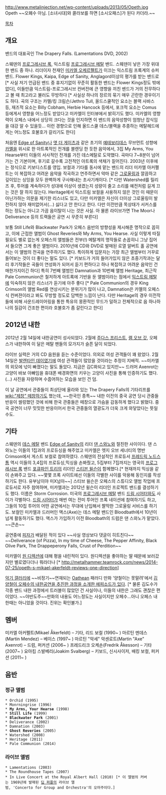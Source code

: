 http://www.metalinjection.net/wp-content/uploads/2013/05/Opeth.jpg
Opeth ~~오폐수 아님. [소녀시대]와 콜라보를 하면 [소시오패스]가 된다 카더라.~~

[[목차]]
== 개요 ==
{{{#!html
<embed src="//www.youtube.com/v/n8cBRsLLxWs?hl=ko_KR&amp;version=3" type="application/x-shockwave-flash" width="420" height="315" allowscriptaccess="always" allowfullscreen="true"></embed>
}}}
밴드의 대표곡인 The Drapery Falls. (Lamentations DVD, 2002) 

스웨덴의 [[프로그레시브 록]], 익스트림 [[프로그레시브 메탈]] 밴드. 스웨덴이 낳은 가장 위대한 밴드 중 하나. 리더이자 천재인 [[미카엘 오케르펠트]]가 이끄는 익스트림 프록계의 슈퍼밴드. Flower Kings, Kaipa, Edge of Sanity, Anglagord이상의 평가를 받는 밴드로[* 사실 저기 언급된 밴드 중 휴지기없이 꾸준히 활동한 밴드는 Flower Kings정도 밖에 없다], 이들만큼 익스트림-프로그레시브 컨버전에 큰 영향을 끼친 밴드가 거의 전무하다고 볼 때 최고라고 불러도 무방하다 [* 사실상 하나의 장르의 묶기 매우 곤란한 경우이기도 하다. 곡의 구조는 카멜/킹 크림슨/Jethro Tull, 올드스쿨적인 요소는 블랙 사바스 등, 재즈적 요소는 Billy Cobham, Herbie Hancock 등에서, 포크적 요소는 Comus 등에게서 영향을 어느정도 받았다고 미카엘이 인터뷰에서 밝히기도 했다. 미카엘의 영향력이 오페스 내에서 상당히 크다는 것을 인지하면 이 밴드의 음악성향이 엄청난 잡식임을 대강 알 수 있을듯... 이런 경향으로 인해 올드스쿨 데스/블랙을 추종하는 메탈헤드에게는 어느정도 호불호가 갈리기도 한다]

처음엔 [[Edge of Sanity]]나 [[앳 더 게이츠]]과 같은 초기의 [[예테보리]]데스 무브먼트 성향에 [[카멜]]을 위시로 한 아트록적인 전개를 블렌딩 한 듯한 음악에서, 3집 My Arms, You Hearse부터 이들의 서사적인 전개를 가진 데스메탈로 도약했다. 곡마다 7~8분이 넘어가는 건 기본이며, 후기로 갈수록 고전적인 아트록의 색채가 짙어진다. 2003년 이후에는 정식으로 키보디스트를 영입. 보컬과 기타를 동시에 맡는 밴드의 리더 미카엘 아커펠트는 이 복잡하고 어려운 음악을 작곡하고 연주하면서 악마 같은 [[그로울링]]과 깔끔하고 깊이있는 싱잉을 모두 완벽하게 구사해내는 초사기캐이다. [* 다만 Watershed를 릴리즈 후, 투어를 계속하다가 성대에 이상이 생겼는지 성량이 줄고 소리를 예전처럼 길게 끄는 것은 잘 하지 않는다. Heritage에서 익스트림 보컬을 사용하지 않은 것인 이 때문이 아닌가하는 의문을 제기한 리스너도 있고, 다만 미카엘은 자신이 더이상 그로울링이 발전하지 않아 재미없어서(...) 싫다고 안 한다고 한다. 다만 이전만큼 목상태가 서커스를 하는 정도는 아니고 가끔 음이탈이 나는 것은 사실. 아 물론 라이브가면 The Moor나 Deliverance 등의 트랙들은 공연 시 꾸준히 부른다]

보통 Still Life와 Blackwater Park가 오페스 음반의 방향성을 제시해준 명작으로 꼽히고, 이에 근접한 앨범이 Ghost Reveries와 My Arms, You Hearse. 사실 이렇게 따질 필요도 별로 없는게 오페스의 앨범들은 전부(!) 메탈계의 명작들로 손꼽히니 그냥 집어서 들으면 그게 좋은 앨범이다. 2010년에 CD와 DVD로 발매된 로열 알버트 홀 공연에서는 이 앨범의 전곡을 연주하기도 했다. 특이하게 입문자는 가장 최근 앨범부터 거꾸로 들어보는 것이 더 좋다는 말도 있다. [* 키보드가 거의 들어가있지 않은 초중기작과는 달리 후기작들은 곡들이 연성화가 되어서 듣기 편하다고 하나 복잡하고 어려운 음악인 건 매한가지이긴 하다] 특히 7번째 앨범인 Damnation과 10번째 앨범 Heritage, 최근작 Pale Communion은 철저하게 아트록에 기반을 둔 앨범이라는 점에서 [[익스트림 메탈]]에 익숙하지 않은 리스너가 듣기에 아주 좋다 [* Pale Communion의 경우 King Crimson의 앨범 Red를 연상시키는 분위기가 많이 나고, Damnation은 카멜의 오페스식 컨버젼이라고 봐도 무방할 정도로 담백한 느낌이 난다. 다만 Heritage의 경우 이전작들에 비해 사운드레이어링을 통한 특유의 몽환적인 무드가 덜하고 전체적으로 음 하나하나의 질감이 건조한 편이라 호불호가 좀 갈린다고 한다]



== 2012년 내한 ==
2012년 2월 14일에 내한공연이 성사되었다. 2월에 [[주다스 프리스트]], [[램 오브 갓]], 오페스가 내한하여 이 달은 메탈 팬들의 모가지가 슬픈 달이 되었다.
 
라이브 실력은 거의 CD 음원을 듣는 수준이었다. 의외로 여성 관객들이 꽤 왔었다. 2월 14일은 [[발렌타인 데이]]였기에 여성 관객들이 많았을 것이라는 추정이 지배적. ~~미카엘의 외모에 넋이 빠졌다는 말도 돌았다. 지금은 김C화되고 있지만~~ 드러머 Axenrot는 고양이 바보 아빠임을 휴대폰 배경화면의 키우는 고양이 사진을 통해 인증하기도 했다. (...) 사진을 자랑하며 수줍어하는 모습을 보인 건 덤.

이 날 공연에서 관중들이 최상단에 올라와 있는 The Drapery Falls의 기타리프를 [[wiki:"제창" 떼창]]하기도 했는데, ~~한국인 종특~~ 내한 이전의 중국 공연 당시 관중들 반응이 썰렁했던 것에 비해 한국 관중들은 떼창으로 가슴을 감동하게 했다고 밝혔다. 중국 공연이 너무 밋밋한 반응이어서 한국 관중들의 열광도가 더욱 크게 와닿았다는 뜻일 수도.

== 기타 ==
스웨덴의 [[데스 메탈]] 밴드 [[Edge of Sanity]]의 리더 [[댄 스와노]]와 절친한 사이이다. 댄 스와노는 이들의 1집과의 프로듀싱을 해주었고 미카엘은 엣지 오브 세너티의 명반 Crimson에서 게스트 보컬로 참여하였다. 스웨덴의 전설적인 프로듀서 [[프레드릭 노드스톰]] 역시 이들의 3,4집의 프로듀싱,믹싱을 손봐줬고, 5집부터 7집까지는 영국의 [[프로그레시브 록]] 밴드 [[포큐파인 트리]]의 리더인 [[스티븐 윌슨]]이 함께했다.[* 현재까지 믹싱을 같이 손봐주고 있다. ~~몇몇 프록 사이트에선 이들의 각별한 사이를 악용해 동인지를 작성하기도 한다. 유부남이야 미X넘아~~] 스티브 윌슨은 오페스의 스튜디오 앨범 작업에 프로듀서로 자주 참여하며, 미카엘과는 2012년 윌슨이 리더인 프로젝트 밴드를 결성하기도 했다. 이름은 Storm Corrosion. 미국의 [[프로그레시브 메탈]] 밴드 [[드림 시어터]]와도 사이가 각별하다. [[드림 시어터]]가 매번 여는 전미 투어인 프록 네이션에 참여하기도 하고, 그들의 10집 투어의 어떤 공연에서는 무대에 난입해서 짤막한 그로울링 서비스를 하기도. 보컬인 미카엘과 드러머인 액스(Axe)는 데스 메탈 밴드인 Bloodbath에서 10년이 넘게 활동하기도 했다. 액스가 가입하기 이전 Bloodbath의 드럼은 댄 스와노가 맡았다. ~~큰손~~


{{{#!html 
<iframe width="420" height="315" src="//www.youtube.com/embed/onbOc4rePko" frameborder="0" allowfullscreen></iframe>
}}}

공연중에 [[피자]]가 배달된 적이 있다
~~사실 영상보다 댓글이 히트친다~~ 
~~Deliverance (of Pizza), In my time of Cheese, The Pepper Affinity, Black Olive Park, The Drappeperony Falls, Crust of Perdition~~

미카엘이 [[원 디렉션]]에 대해 평을 내린적이 있다. 원디렉션을 좋아하는 딸 때문에 보러갔지만 별로였다더나 뭐라더나
[* http://metalhammer.teamrock.com/news/2014-07-25/opeth-s-mikael-akerfeldt-reviews-one-direction]

[[악기 갤러리]]에 ~~비정기~~연재되는 [[Oathean]] 패러디 만화 '양철이는 못말려'에서 [http://gall.dcinside.com/board/view/?id=instruments&no=1203354&page=1&search_pos=-1192972&s_type=search_subject&s_keyword=+%EC%96%91%EC%B2%A0 김양철이 오페수의 내한공연을 추진한 과정을 소개한 에피소드가 있다].  [* 물론 김도수가 각종 밴드 내한 과정에서 트러블이 많았던 건 사실이나, 이들의 내한은 그래도 괜찮은 편이었다. ~~야반도주~~만화의 내용도 어느정도는 사실이지만 오페수...아니 오페스 내한때는 아니었을 것이다. 진위는 확인불가.]

== 멤버 ==
미카엘 아커펠트(Mikael Åkerfeldt) – 기타, 리드 보컬 (1990~ )
마르틴 멘데스(Martin Mendez) – 베이스 (1997~ )
마르틴 "악세" 악센로트(Martin "Axe" Axenrot) – 드럼, 퍼커션 (2006~ )
프레드리크 오케손(Fredrik Åkesson) – 기타 (2007~ )
요아킴 스발베리(Joakim Svalberg) – 키보드, 신시사이저, 배킹 보컬, 퍼커션 (2011~ )

== 음반 ==
=== 정규 앨범 ===
 * Orchid (1995)
 * Monrningrise (1996)
 * '''My Arms, Your Hearse''' (1998) 
 * '''Still Life''' (1999)
 * '''Blackwater Park''' (2001)
 * Deliverance (2002)
 * Damnation (2003)
 * '''Ghost Reveries''' (2005)
 * Watershed (2008)
 * Heritage (2011)
 * Pale Communion (2014)

=== 라이브 앨범 ===
 * Lamentations (2003)
 * The Roundhouse Tapes (2007)
 * In Live Concert at the Royal Albert Hall (2010) [* 이 앨범의 커버는 1969년에 발매된 [[딥 퍼플]]의 라이브 앨범, 'Concerto for Group and Orchestra'의 오마주이다.]
